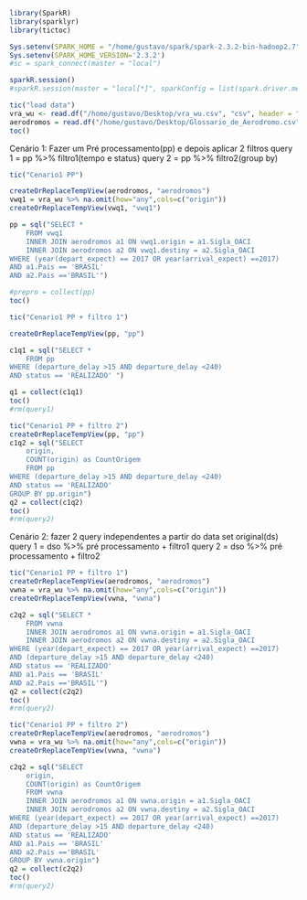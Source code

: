 ```r
library(SparkR)
library(sparklyr)
library(tictoc)
```

```r
Sys.setenv(SPARK_HOME = "/home/gustavo/spark/spark-2.3.2-bin-hadoop2.7")
Sys.setenv(SPARK_HOME_VERSION='2.3.2')
#sc = spark_connect(master = "local")

sparkR.session()
#sparkR.session(master = "local[*]", sparkConfig = list(spark.driver.memory = "4g"))

```


```r
tic("load data")
vra_wu <- read.df("/home/gustavo/Desktop/vra_wu.csv", "csv", header = "true")
aerodromos = read.df("/home/gustavo/Desktop/Glossario_de_Aerodromo.csv","csv", header = "true")
toc()
```


Cenário 1:
Fazer um Pré processamento(pp) e depois aplicar 2 filtros
query 1 = pp %>% filtro1(tempo e status)
query 2 = pp %>% filtro2(group by)
```r
tic("Cenario1 PP")

createOrReplaceTempView(aerodromos, "aerodromos")
vwq1 = vra_wu %>% na.omit(how="any",cols=c("origin"))
createOrReplaceTempView(vwq1, "vwq1")

pp = sql("SELECT * 
    FROM vwq1
    INNER JOIN aerodromos a1 ON vwq1.origin = a1.Sigla_OACI
    INNER JOIN aerodromos a2 ON vwq1.destiny = a2.Sigla_OACI
WHERE (year(depart_expect) == 2017 OR year(arrival_expect) ==2017)
AND a1.Pais == 'BRASIL' 
AND a2.Pais =='BRASIL'")

#prepro = collect(pp)
toc()
```

```r
tic("Cenario1 PP + filtro 1")

createOrReplaceTempView(pp, "pp")

c1q1 = sql("SELECT * 
    FROM pp
WHERE (departure_delay >15 AND departure_delay <240)
AND status == 'REALIZADO' ")

q1 = collect(c1q1)
toc()
#rm(query1)
```


```r
tic("Cenario1 PP + filtro 2")
createOrReplaceTempView(pp, "pp")
c1q2 = sql("SELECT 
    origin, 
    COUNT(origin) as CountOrigem 
    FROM pp
WHERE (departure_delay >15 AND departure_delay <240)
AND status == 'REALIZADO'
GROUP BY pp.origin")
q2 = collect(c1q2)
toc()
#rm(query2)
```



Cenário 2:
fazer 2 query independentes a partir do data set original(ds)
query 1 = dso %>% pré processamento + filtro1
query 2 = dso %>% pré processamento + filtro2

```r
tic("Cenario1 PP + filtro 1")
createOrReplaceTempView(aerodromos, "aerodromos")
vwna = vra_wu %>% na.omit(how="any",cols=c("origin"))
createOrReplaceTempView(vwna, "vwna")

c2q2 = sql("SELECT *
    FROM vwna
    INNER JOIN aerodromos a1 ON vwna.origin = a1.Sigla_OACI
    INNER JOIN aerodromos a2 ON vwna.destiny = a2.Sigla_OACI
WHERE (year(depart_expect) == 2017 OR year(arrival_expect) ==2017)
AND (departure_delay >15 AND departure_delay <240)
AND status == 'REALIZADO'
AND a1.Pais == 'BRASIL' 
AND a2.Pais =='BRASIL'")
q2 = collect(c2q2)
toc()
#rm(query2)
```

```r
tic("Cenario1 PP + filtro 2")
createOrReplaceTempView(aerodromos, "aerodromos")
vwna = vra_wu %>% na.omit(how="any",cols=c("origin"))
createOrReplaceTempView(vwna, "vwna")

c2q2 = sql("SELECT 
    origin, 
    COUNT(origin) as CountOrigem 
    FROM vwna
    INNER JOIN aerodromos a1 ON vwna.origin = a1.Sigla_OACI
    INNER JOIN aerodromos a2 ON vwna.destiny = a2.Sigla_OACI
WHERE (year(depart_expect) == 2017 OR year(arrival_expect) ==2017)
AND (departure_delay >15 AND departure_delay <240)
AND status == 'REALIZADO'
AND a1.Pais == 'BRASIL' 
AND a2.Pais =='BRASIL'
GROUP BY vwna.origin")
q2 = collect(c2q2)
toc()
#rm(query2)
```
